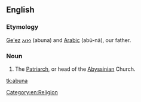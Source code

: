 ==English==

===Etymology===
[[Ge'ez]] [[አቡነ]] (abuna) and [[Arabic]] {{Arab|[[أبونا]]}} (abū-nā), our father.

===Noun===
{{en-noun}}

# The [[Patriarch]], or head of the [[Abyssinian]] Church.

[[Category:en:Religion]]

[[tk:abuna]]